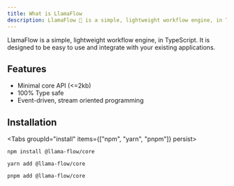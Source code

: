 ```yaml
---
title: What is LlamaFlow
description: LlamaFlow 🌊 is a simple, lightweight workflow engine, in TypeScript.
---
```


LlamaFlow is a simple, lightweight workflow engine, in TypeScript.
It is designed to be easy to use and integrate with your existing applications.

## Features

- Minimal core API (<=2kb)
- 100% Type safe
- Event-driven, stream oriented programming

## Installation

<Tabs groupId="install" items={["npm", "yarn", "pnpm"]} persist>
  ```shell tab="npm"
  npm install @llama-flow/core
  ```

  ```shell tab="yarn"
  yarn add @llama-flow/core
  ```

  ```shell tab="pnpm"
  pnpm add @llama-flow/core
  ```
</Tabs>
